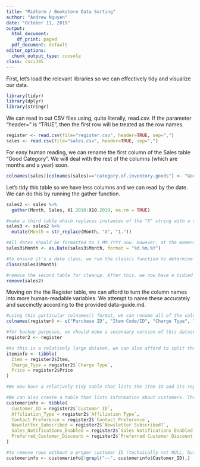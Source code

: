 ```yaml
---
title: "Midterm / Bookstore Data Sorting"
author: "Andrew Nguyen"
date: "October 11, 2019"
output:
  html_document:
    df_print: paged
  pdf_document: default
editor_options:
  chunk_output_type: console
class: csci385
---
```

First, let's load the relevant libraries so we can effectively tidy and visualize our data.
```r
library(tidyr)
library(dplyr)
library(stringr)
```

We can read in out CSV files using, quite literally, read.csv. If the parameter "header=" is "TRUE", then the first row will be treated as the row names. 
```r
register <- read.csv(file="register.csv", header=TRUE, sep=",")
sales <- read.csv(file="sales.csv", header=TRUE, sep=",")
```

For easy human reading, we can rename the first column of the Sales table "Good Category". We will deal with the rest of the columns (which are months and a year) soon.
```r
colnames(sales)[colnames(sales)=="category.of.inventory.goods"] <- "Goods Category"
```

Let's tidy this table so we have less columns and we can read by the date. We can do this by running the gather function.
```r
sales2 <- sales %>% 
  gather(Month, Sales, X1.2018:X10.2019, na.rm = TRUE)

#make a third table which replaces instances of the "X" string with a random day, as the as.Date function otherwise will not work properly without a full date.
sales3 <- sales2 %>%
  mutate(Month = str_replace(Month, "X", "1."))

#All dates should be formatted to 1.MM.YYYY now. However, at the moment, the data class of this column is currently a string rather than R date. We can convert it into a date data type using as.Date().
sales3$Month <- as.Date(sales3$Month, format = "%d.%m.%Y")

#to ensure it's a date class, we run the class() function to determine its data class. It should return "Date".
class(sales3$Month)

#remove the second table for cleanup. After this, we now have a tidied version of the sales table.
remove(sales2)
```

Moving on the the Register table, we can afford to turn the column names into more human-readable variables. We attempt to name these accurately and succinctly according to the provided data-guide.md.
```r
#using this particular colnames() format, we can rename all of the columns at once by also using the combine (c()) function. 
colnames(register) <- c("Purchase ID", "Item Code/ID", "Charge Type", "Price", "Affiliation Type", "Customer ID", "Receipt","Contact Preference", "Newsletter Subscribed?", "Sales Notifications Enabled", "Preferred Customer Discount") 

#for backup purposes, we should make a secondary version of this dataset.
register2 <- register 

#As this is a relatively large dataset, we can also afford to split these into smaller tables. We can do that by using Tidyverse's tibble function, allowing us to gather individual columns from existing tables. First, let's make an iteminfo dataset which detail a certain item and its unique information in price, charge type, and item ID.
iteminfo <- tibble(
  Item = register2$Item,
  Charge_Type = register2$`Charge Type`,
  Price = register2$Price
)

#We now have a relatively tidy table that lists the item ID and its repective cost and tax prices. 

#We can also create a table that lists information about customers. The key will be their customer ID among other variables.
customerinfo <- tibble(
  Customer_ID = register2$`Customer ID`,
  Affiliation_Type = register2$`Affiliation Type`,
  Contact_Preference = register2$`Contact Preference`,
  Newsletter_Subscribed = register2$`Newsletter Subscribed?`,
  Sales_Notifications_Enabled = register2$`Sales Notifications Enabled`,
  Preferred_Customer_Discount = register2$`Preferred Customer Discount`
)

#to remove rows without a proper customer ID (technically not NULL, but syntaxed this way), we run a grep exclusion on the customer ID column.
customerinfo <- customerinfo[!grepl("--", customerinfo$Customer_ID),]

```


